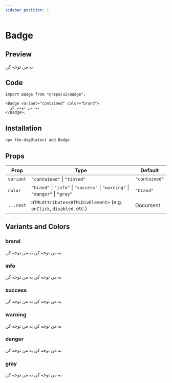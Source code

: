 ```yaml
---
sidebar_position: 1
---
```


# Badge

## Preview


<Container>
  <Badge>به من توجه کن</Badge>
</Container>

## Code

```tsx
import Badge from "@repo/ui/Badge";

<Badge variant="contained" color="brand">
  به من توجه کن
</Badge>;
```

## Installation

```bash
npx the-dig@latest add Badge
```

## Props

| Prop      | Type                                                                          | Default                                                                                                   |
| --------- | ----------------------------------------------------------------------------- | --------------------------------------------------------------------------------------------------------- |
| `variant` | `"contained"` \| `"tinted"`                                                   | `"contained"`                                                                                             |
| `color`   | `"brand"` \| `"info"` \| `"success"` \| `"warning"` \| `"danger"` \| `"gray"` | `"brand"`                                                                                                 |
| `...rest` | `HTMLAttributes<HTMLDivElement>` (e.g. `onClick`, `disabled`, etc.)           | <RedirectLink href="https://developer.mozilla.org/en-US/docs/Web/API/HTMLElement">Document</RedirectLink> |

## Variants and Colors

### brand

<Container>
  <Badge variant="contained" color="brand">
    <span>به من توجه کن</span>
  </Badge>
  <Badge variant="tinted" color="brand">
    <span>به من توجه کن</span>
  </Badge>
</Container>

### info

<Container>
  <Badge variant="contained" color="info">
    <span>به من توجه کن</span>
  </Badge>
  <Badge variant="tinted" color="info">
    <span>به من توجه کن</span>
  </Badge>
</Container>

### success

<Container>
  <Badge variant="contained" color="success">
    <span>به من توجه کن</span>
  </Badge>
  <Badge variant="tinted" color="success">
    <span>به من توجه کن</span>
  </Badge>
</Container>

### warning

<Container>
  <Badge variant="contained" color="warning">
    <span>به من توجه کن</span>
  </Badge>
  <Badge variant="tinted" color="warning">
    <span>به من توجه کن</span>
  </Badge>
</Container>

### danger

<Container>
  <Badge variant="contained" color="danger">
    <span>به من توجه کن</span>
  </Badge>
  <Badge variant="tinted" color="danger">
    <span>به من توجه کن</span>
  </Badge>
</Container>

### gray

<Container>
  <Badge variant="contained" color="gray">
    <span>به من توجه کن</span>
  </Badge>
  <Badge variant="tinted" color="gray">
    <span>به من توجه کن</span>
  </Badge>
</Container>
